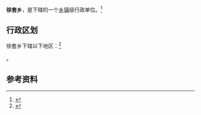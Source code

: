 {{中国乡级行政区|64/05/21/205/000}}

'''徐套乡'''，是{{PRC admin/fullname|64/05/21/205/000|3}}下辖的一个[[乡镇|乡镇]]级行政单位。<ref>{{PRC admin/ref sgc|{{PRC admin/parent|64/05/21/205/000}}}}</ref>

== 行政区划 ==

徐套乡下辖以下地区：<ref>{{PRC admin/ref sgc|64/05/21/205/000}}</ref>

{{PRC admin/children|64/05/21/205/000}}。

== 参考资料 ==

{{reflist}}

{{行政区划小作品}}
{{PRC admin/navcat|64/05/21/205/000}}